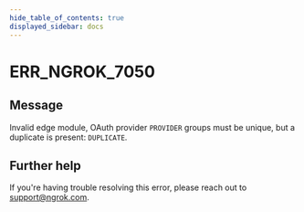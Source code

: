 ```yaml
---
hide_table_of_contents: true
displayed_sidebar: docs
---
```



# ERR_NGROK_7050

## Message

Invalid edge module, OAuth provider `PROVIDER` groups must be unique, but a duplicate is present: `DUPLICATE`.

<ErrorDetails error="err_ngrok_7050" />

## Further help

If you're having trouble resolving this error, please reach out to [support@ngrok.com](mailto:support@ngrok.com?subject=Help%20with%20ERR_NGROK_7050).
